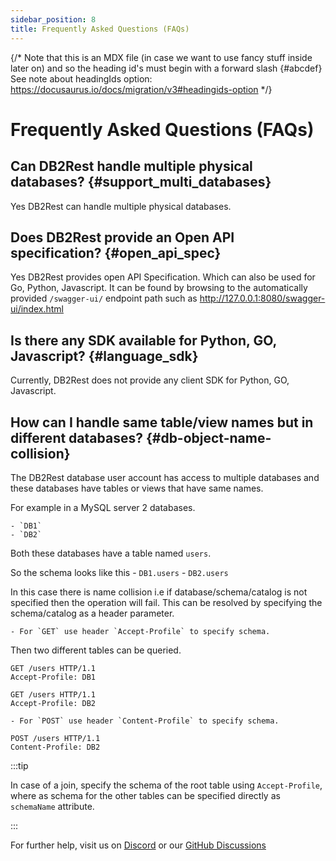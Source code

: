 ```yaml
---
sidebar_position: 8
title: Frequently Asked Questions (FAQs)
---
```


{/* Note that this is an MDX file (in case we want to use fancy stuff inside later on)
    and so the heading id's must begin with a forward slash \{#abcdef}
    See note about headingIds option: https://docusaurus.io/docs/migration/v3#headingids-option
*/}

# Frequently Asked Questions (FAQs)


## Can DB2Rest handle multiple physical databases? \{#support_multi_databases}

Yes DB2Rest can handle multiple physical databases.

## Does DB2Rest provide an Open API specification? \{#open_api_spec}

Yes DB2Rest provides open API Specification. Which can also be used for Go, Python, Javascript. It can be found by browsing to the automatically provided `/swagger-ui/` endpoint path such as http://127.0.0.1:8080/swagger-ui/index.html

## Is there any SDK available for Python, GO, Javascript? \{#language_sdk}

Currently, DB2Rest does not provide any client SDK for Python, GO, Javascript.

## How can I handle same table/view names but in different databases? \{#db-object-name-collision}


The DB2Rest database user account has access to multiple databases and these databases have tables or views that have same names.

For example in a MySQL server 2 databases.

    - `DB1`
    - `DB2`

Both these databases have a table named `users`.

So the schema looks like this
    - `DB1.users`
    - `DB2.users`


In this case there is name collision i.e if database/schema/catalog is not specified then the operation will fail.
This can be resolved by specifying the schema/catalog as a header parameter.

    - For `GET` use header `Accept-Profile` to specify schema.

Then two different tables can be queried.

```
GET /users HTTP/1.1
Accept-Profile: DB1
```

```
GET /users HTTP/1.1
Accept-Profile: DB2
```
    - For `POST` use header `Content-Profile` to specify schema.

```
POST /users HTTP/1.1
Content-Profile: DB2
```
:::tip

In case of a join, specify the schema of the root table using `Accept-Profile`, where as schema for the other tables
can be specified directly as `schemaName` attribute.

:::


For further help, visit us on <a href="https://discord.gg/gytFPNW656">Discord</a> or our <a href="https://github.com/kdhrubo/db2rest/discussions">GitHub Discussions</a>
